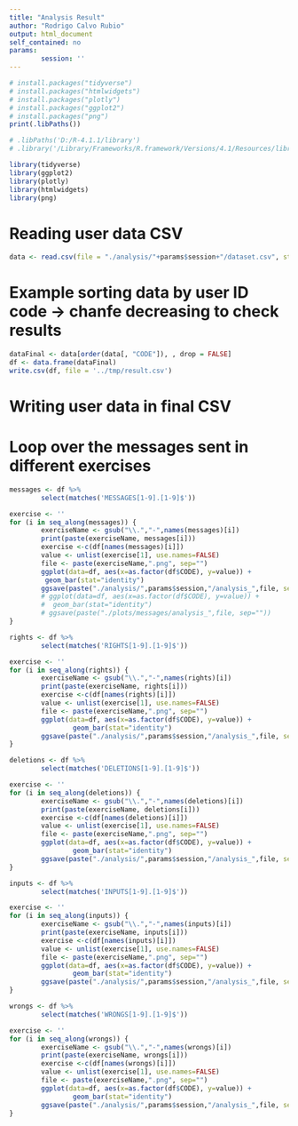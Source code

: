 ```yaml
---
title: "Analysis Result"
author: "Rodrigo Calvo Rubio"
output: html_document
self_contained: no
params:
        session: ''
---
```

```r
# install.packages("tidyverse")
# install.packages("htmlwidgets")
# install.packages("plotly")
# install.packages("ggplot2")
# install.packages("png")
print(.libPaths())
```
```r
# .libPaths('D:/R-4.1.1/library')
# .library('/Library/Frameworks/R.framework/Versions/4.1/Resources/library')

library(tidyverse)
library(ggplot2)
library(plotly)
library(htmlwidgets)
library(png)

```
# Reading user data CSV
```r
data <- read.csv(file = "./analysis/"+params$session+"/dataset.csv", stringsAsFactors = FALSE)
```
# Example sorting data by user ID code -> chanfe decreasing to check results
```r
dataFinal <- data[order(data[, "CODE"]), , drop = FALSE]
df <- data.frame(dataFinal)
write.csv(df, file = '../tmp/result.csv')
```
# Writing user data in final CSV
# Loop over the messages sent in different exercises
```r
messages <- df %>%
        select(matches('MESSAGES[1-9].[1-9]$'))

exercise <- ''
for (i in seq_along(messages)) {
        exerciseName <- gsub("\\.","-",names(messages)[i])
        print(paste(exerciseName, messages[i]))
        exercise <-c(df[names(messages)[i]])
        value <- unlist(exercise[1], use.names=FALSE)
        file <- paste(exerciseName,".png", sep="")
        ggplot(data=df, aes(x=as.factor(df$CODE), y=value)) +
         geom_bar(stat="identity")
        ggsave(paste("./analysis/",params$session,"/analysis_",file, sep=""))
        # ggplot(data=df, aes(x=as.factor(df$CODE), y=value)) +
        #  geom_bar(stat="identity")
        # ggsave(paste("./plots/messages/analysis_",file, sep=""))
}

```
```r
rights <- df %>%
        select(matches('RIGHTS[1-9].[1-9]$'))

exercise <- ''
for (i in seq_along(rights)) {
        exerciseName <- gsub("\\.","-",names(rights)[i])
        print(paste(exerciseName, rights[i]))
        exercise <-c(df[names(rights)[i]])
        value <- unlist(exercise[1], use.names=FALSE)
        file <- paste(exerciseName,".png", sep="")
        ggplot(data=df, aes(x=as.factor(df$CODE), y=value)) +
                geom_bar(stat="identity")
        ggsave(paste("./analysis/",params$session,"/analysis_",file, sep=""))
}
```
```r
deletions <- df %>%
        select(matches('DELETIONS[1-9].[1-9]$'))

exercise <- ''
for (i in seq_along(deletions)) {
        exerciseName <- gsub("\\.","-",names(deletions)[i])
        print(paste(exerciseName, deletions[i]))
        exercise <-c(df[names(deletions)[i]])
        value <- unlist(exercise[1], use.names=FALSE)
        file <- paste(exerciseName,".png", sep="")
        ggplot(data=df, aes(x=as.factor(df$CODE), y=value)) +
                geom_bar(stat="identity")
        ggsave(paste("./analysis/",params$session,"/analysis_",file, sep=""))
}
```
```r
inputs <- df %>%
        select(matches('INPUTS[1-9].[1-9]$'))

exercise <- ''
for (i in seq_along(inputs)) {
        exerciseName <- gsub("\\.","-",names(inputs)[i])
        print(paste(exerciseName, inputs[i]))
        exercise <-c(df[names(inputs)[i]])
        value <- unlist(exercise[1], use.names=FALSE)
        file <- paste(exerciseName,".png", sep="")
        ggplot(data=df, aes(x=as.factor(df$CODE), y=value)) +
                geom_bar(stat="identity")
        ggsave(paste("./analysis/",params$session,"/analysis_",file, sep=""))
}
```
```r
wrongs <- df %>%
        select(matches('WRONGS[1-9].[1-9]$'))

exercise <- ''
for (i in seq_along(wrongs)) {
        exerciseName <- gsub("\\.","-",names(wrongs)[i])
        print(paste(exerciseName, wrongs[i]))
        exercise <-c(df[names(wrongs)[i]])
        value <- unlist(exercise[1], use.names=FALSE)
        file <- paste(exerciseName,".png", sep="")
        ggplot(data=df, aes(x=as.factor(df$CODE), y=value)) +
                geom_bar(stat="identity")
        ggsave(paste("./analysis/",params$session,"/analysis_",file, sep=""))
}
```
